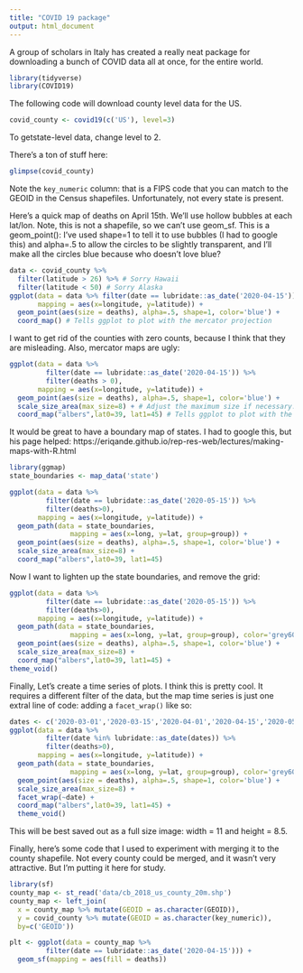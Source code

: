 ```yaml
---
title: "COVID 19 package"
output: html_document
---
```


A group of scholars in Italy has created a really neat package for downloading a bunch of COVID data all at once, for the entire world.

```r
library(tidyverse)
library(COVID19)
```


The following code will download county level data for the US.
```r
covid_county <- covid19(c('US'), level=3)
```
To getstate-level data, change level to 2.

There's a ton of stuff here:

```r
glimpse(covid_county)
```

Note the `key_numeric` column: that is a FIPS code that you can match to the GEOID in the Census shapefiles. Unfortunately, not every state is present.

Here's a quick map of deaths on April 15th. We'll use hollow bubbles at each lat/lon. Note, this is not a shapefile, so we can't use geom_sf. This is a geom_point(): I've used shape=1 to tell it to use bubbles (I had to google this) and alpha=.5 to allow the circles to be slightly transparent, and I'll make all the circles blue because who doesn't love blue?

```r
data <- covid_county %>%
  filter(latitude > 26) %>% # Sorry Hawaii
  filter(latitude < 50) # Sorry Alaska
ggplot(data = data %>% filter(date == lubridate::as_date('2020-04-15')),
       mapping = aes(x=longitude, y=latitude)) + 
  geom_point(aes(size = deaths), alpha=.5, shape=1, color='blue') +
  coord_map() # Tells ggplot to plot with the mercator projection
```

I want to get rid of the counties with zero counts, because I think that they are misleading. Also, mercator maps are ugly:

```r
ggplot(data = data %>% 
         filter(date == lubridate::as_date('2020-04-15')) %>%
         filter(deaths > 0),
       mapping = aes(x=longitude, y=latitude)) + 
  geom_point(aes(size = deaths), alpha=.5, shape=1, color='blue') +
  scale_size_area(max_size=8) + # Adjust the maximum size if necessary.
  coord_map("albers",lat0=39, lat1=45) # Tells ggplot to plot with the Albers projection, centered over the United States.
```

It would be great to have a boundary map of states.  I had to google this, but his page helped: https://eriqande.github.io/rep-res-web/lectures/making-maps-with-R.html

```r
library(ggmap)
state_boundaries <- map_data('state')

ggplot(data = data %>% 
         filter(date == lubridate::as_date('2020-05-15')) %>%
         filter(deaths>0),
       mapping = aes(x=longitude, y=latitude)) + 
  geom_path(data = state_boundaries,
               mapping = aes(x=long, y=lat, group=group)) +
  geom_point(aes(size = deaths), alpha=.5, shape=1, color='blue') +
  scale_size_area(max_size=8) +
  coord_map("albers",lat0=39, lat1=45)
```
Now I want to lighten up the state boundaries, and remove the grid:

```r
ggplot(data = data %>% 
         filter(date == lubridate::as_date('2020-05-15')) %>%
         filter(deaths>0),
       mapping = aes(x=longitude, y=latitude)) + 
  geom_path(data = state_boundaries,
               mapping = aes(x=long, y=lat, group=group), color='grey60') +
  geom_point(aes(size = deaths), alpha=.5, shape=1, color='blue') +
  scale_size_area(max_size=8) + 
  coord_map("albers",lat0=39, lat1=45) + 
theme_void()
```





Finally, Let's create a time series of plots. I think this is pretty cool. It requires a different filter of the data, but the map time series is just one extral line of code:  adding a `facet_wrap()` like so:


```r
dates <- c('2020-03-01','2020-03-15','2020-04-01','2020-04-15','2020-05-01','2020-05-15','2020-06-01')
ggplot(data = data %>% 
         filter(date %in% lubridate::as_date(dates)) %>%
         filter(deaths>0),
       mapping = aes(x=longitude, y=latitude)) + 
  geom_path(data = state_boundaries,
               mapping = aes(x=long, y=lat, group=group), color='grey60') +
  geom_point(aes(size = deaths), alpha=.5, shape=1, color='blue') +
  scale_size_area(max_size=8) +
  facet_wrap(~date) +
  coord_map("albers",lat0=39, lat1=45) +
  theme_void()
```

This will be best saved out as a full size image: width = 11 and height = 8.5.


Finally, here's some code that I used to experiment with merging it to the county shapefile. Not every county could be merged, and it wasn't very attractive. But I'm putting it here for study.

```r
library(sf)
county_map <- st_read('data/cb_2018_us_county_20m.shp')
county_map <- left_join(
  x = county_map %>% mutate(GEOID = as.character(GEOID)),
  y = covid_county %>% mutate(GEOID = as.character(key_numeric)),
  by=c('GEOID'))

plt <- ggplot(data = county_map %>% 
         filter(date == lubridate::as_date('2020-04-15'))) + 
  geom_sf(mapping = aes(fill = deaths))
```




